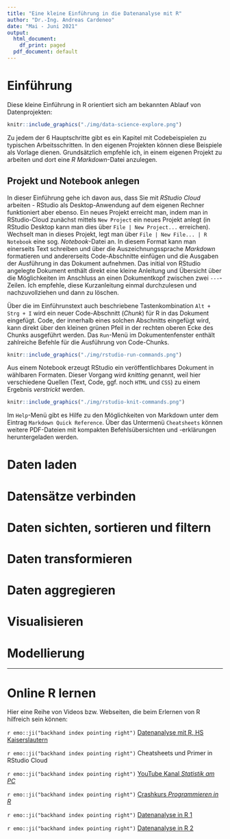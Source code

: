 ```yaml
---
title: "Eine kleine Einführung in die Datenanalyse mit R"
author: "Dr.-Ing. Andreas Cardeneo"
date: "Mai - Juni 2021"
output:
  html_document:
    df_print: paged
  pdf_document: default
---
```


# Einführung

Diese kleine Einführung in R orientiert sich am bekannten Ablauf von Datenprojekten:

```r

knitr::include_graphics("./img/data-science-explore.png")
```

Zu jedem der 6 Hauptschritte gibt es ein Kapitel mit Codebeispielen zu typischen Arbeitsschritten. In den eigenen Projekten können diese Beispiele als Vorlage dienen. Grundsätzlich empfehle ich, in einem eigenen Projekt zu arbeiten und dort eine *R Markdown*-Datei anzulegen.

## Projekt und Notebook anlegen

In dieser Einführung gehe ich davon aus, dass Sie mit *RStudio Cloud* arbeiten - RStudio als Desktop-Anwendung auf dem eigenen Rechner funktioniert aber ebenso. Ein neues Projekt erreicht man, indem man in RStudio-Cloud zunächst mittels `New Project` ein neues Projekt anlegt (in RStudio Desktop kann man dies über `File | New Project...` erreichen). Wechselt man in dieses Projekt, legt man über `File | New File... | R Notebook` eine sog. *Notebook*-Datei an. In diesem Format kann man einerseits Text schreiben und über die Auszeichnungssprache *Markdown* formatieren und andererseits Code-Abschnitte einfügen und die Ausgaben der Ausführung in das Dokument aufnehmen. Das initial von RStudio angelegte Dokument enthält direkt eine kleine Anleitung und Übersicht über die Möglichkeiten im Anschluss an einen Dokumentkopf zwischen zwei `---`-Zeilen. Ich empfehle, diese Kurzanleitung einmal durchzulesen und nachzuvollziehen und dann zu löschen.

Über die im Einführunstext auch beschriebene Tastenkombination `Alt + Strg + I` wird ein neuer Code-Abschnitt (*Chunk*) für R in das Dokument eingefügt. Code, der innerhalb eines solchen Abschnitts eingefügt wird, kann direkt über den kleinen grünen Pfeil in der rechten oberen Ecke des Chunks ausgeführt werden. Das `Run`-Menü im Dokumentenfenster enthält zahlreiche Befehle für die Ausführung von Code-Chunks.

```r

knitr::include_graphics("./img/rstudio-run-commands.png")
```

Aus einem Notebook erzeugt RStudio ein veröffentlichbares Dokument in wählbaren Formaten. Dieser Vorgang wird *knitting* genannt, weil hier verschiedene Quellen (Text, Code, ggf. noch `HTML` und `CSS`) zu einem Ergebnis *verstrickt* werden.

```r

knitr::include_graphics("./img/rstudio-knit-commands.png")
```

Im `Help`-Menü gibt es Hilfe zu den Möglichkeiten von Markdown unter dem Eintrag `Markdown Quick Reference`. Über das Untermenü `Cheatsheets` können weitere PDF-Dateien mit kompakten Befehlsübersichten und -erklärungen heruntergeladen werden.

# Daten laden

# Datensätze verbinden

# Daten sichten, sortieren und filtern

# Daten transformieren

# Daten aggregieren

# Visualisieren

# Modellierung

---
# Online R lernen

Hier eine Reihe von Videos bzw. Webseiten, die beim Erlernen von R hilfreich sein können:

`r emo::ji("backhand index pointing right")` [Datenanalyse mit R, HS Kaiserslautern](https://www.youtube.com/watch?v=eNl7m9iJwSQ)

`r emo::ji("backhand index pointing right")` Cheatsheets und Primer in RStudio Cloud

`r emo::ji("backhand index pointing right")` [YouTube Kanal *Statistik am PC*](https://www.youtube.com/c/StatistikamPC_BjoernWalther/playlists)

`r emo::ji("backhand index pointing right")` [Crashkurs *Programmieren in R*](https://datentaeter.de/crashkurs-programmieren-in-r-fuer-journalismus-rstudio-coden-datenjournalismus-installation-tutorial/) 

`r emo::ji("backhand index pointing right")` [Datenanalyse in R  1](http://christopherharms.de/stuff/r-workshop/R-Workshop_UniBonn_Tag1.pdf)

`r emo::ji("backhand index pointing right")` [Datenanalyse in R  2](http://christopherharms.de/stuff/r-workshop/R-Workshop_UniBonn_Tag2.pdf)
